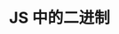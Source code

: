 ---
title: 'JS 中的二进制'
createdAt: '2022-08-17'
publishedAt: '2022-08-21'
updatedAt: '2022-08-21'
draft: false
toc: false
summary: 'ArrayBuffer、Blob、File、FileReader'
tags: ['指南']
---